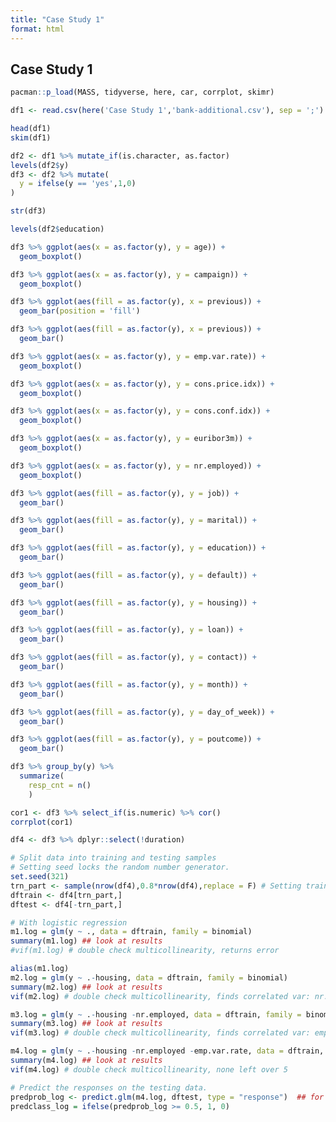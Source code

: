 ```yaml
---
title: "Case Study 1"
format: html
---
```


## Case Study 1

```r
pacman::p_load(MASS, tidyverse, here, car, corrplot, skimr)
```

```r
df1 <- read.csv(here('Case Study 1','bank-additional.csv'), sep = ';')
```

```r
head(df1)
skim(df1)
```


```r
df2 <- df1 %>% mutate_if(is.character, as.factor)
levels(df2$y)
df3 <- df2 %>% mutate(
  y = ifelse(y == 'yes',1,0)
)
```

```r
str(df3)
```

```r
levels(df2$education)
```

```r
df3 %>% ggplot(aes(x = as.factor(y), y = age)) +
  geom_boxplot()
```

```r
df3 %>% ggplot(aes(x = as.factor(y), y = campaign)) +
  geom_boxplot()
```

```r
df3 %>% ggplot(aes(fill = as.factor(y), x = previous)) +
  geom_bar(position = 'fill')

df3 %>% ggplot(aes(fill = as.factor(y), x = previous)) +
  geom_bar()
```

```r
df3 %>% ggplot(aes(x = as.factor(y), y = emp.var.rate)) +
  geom_boxplot()
```

```r
df3 %>% ggplot(aes(x = as.factor(y), y = cons.price.idx)) +
  geom_boxplot()
```

```r
df3 %>% ggplot(aes(x = as.factor(y), y = cons.conf.idx)) +
  geom_boxplot()
```

```r
df3 %>% ggplot(aes(x = as.factor(y), y = euribor3m)) +
  geom_boxplot()
```

```r
df3 %>% ggplot(aes(x = as.factor(y), y = nr.employed)) +
  geom_boxplot()
```

```r
df3 %>% ggplot(aes(fill = as.factor(y), y = job)) +
  geom_bar()
```

```r
df3 %>% ggplot(aes(fill = as.factor(y), y = marital)) +
  geom_bar()
```

```r
df3 %>% ggplot(aes(fill = as.factor(y), y = education)) +
  geom_bar()
```

```r
df3 %>% ggplot(aes(fill = as.factor(y), y = default)) +
  geom_bar()
```

```r
df3 %>% ggplot(aes(fill = as.factor(y), y = housing)) +
  geom_bar()
```

```r
df3 %>% ggplot(aes(fill = as.factor(y), y = loan)) +
  geom_bar()
```

```r
df3 %>% ggplot(aes(fill = as.factor(y), y = contact)) +
  geom_bar()
```

```r
df3 %>% ggplot(aes(fill = as.factor(y), y = month)) +
  geom_bar()
```

```r
df3 %>% ggplot(aes(fill = as.factor(y), y = day_of_week)) +
  geom_bar()
```

```r
df3 %>% ggplot(aes(fill = as.factor(y), y = poutcome)) +
  geom_bar()
```

```r
df3 %>% group_by(y) %>% 
  summarize(
    resp_cnt = n()
    )
```


```r
cor1 <- df3 %>% select_if(is.numeric) %>% cor()
corrplot(cor1)
```

```r
df4 <- df3 %>% dplyr::select(!duration)
```


```r
# Split data into training and testing samples
# Setting seed locks the random number generator. 
set.seed(321)
trn_part <- sample(nrow(df4),0.8*nrow(df4),replace = F) # Setting training sample to be 80% of the data
dftrain <- df4[trn_part,]
dftest <- df4[-trn_part,]

# With logistic regression
m1.log = glm(y ~ ., data = dftrain, family = binomial)
summary(m1.log) ## look at results
#vif(m1.log) # double check multicollinearity, returns error

alias(m1.log)
m2.log = glm(y ~ .-housing, data = dftrain, family = binomial)
summary(m2.log) ## look at results
vif(m2.log) # double check multicollinearity, finds correlated var: nr.employed 

m3.log = glm(y ~ .-housing -nr.employed, data = dftrain, family = binomial)
summary(m3.log) ## look at results
vif(m3.log) # double check multicollinearity, finds correlated var: emp.var.rate

m4.log = glm(y ~ .-housing -nr.employed -emp.var.rate, data = dftrain, family = binomial)
summary(m4.log) ## look at results
vif(m4.log) # double check multicollinearity, none left over 5

# Predict the responses on the testing data. 
predprob_log <- predict.glm(m4.log, dftest, type = "response")  ## for logit
predclass_log = ifelse(predprob_log >= 0.5, 1, 0)
```

